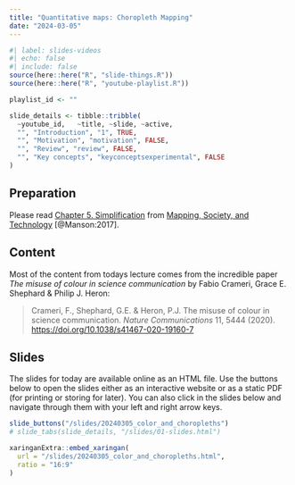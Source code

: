 ```yaml
---
title: "Quantitative maps: Choropleth Mapping"
date: "2024-03-05"
---
```


```r
#| label: slides-videos
#| echo: false
#| include: false
source(here::here("R", "slide-things.R"))
source(here::here("R", "youtube-playlist.R"))

playlist_id <- ""

slide_details <- tibble::tribble(
  ~youtube_id,   ~title, ~slide, ~active,
  "", "Introduction", "1", TRUE,
  "", "Motivation", "motivation", FALSE,
  "", "Review", "review", FALSE,
  "", "Key concepts", "keyconceptsexperimental", FALSE
)
```

## Preparation
Please read [Chapter 5. Simplification](https://open.lib.umn.edu/mapping/chapter/5-simplification/){target="_blank"} from [Mapping, Society, and Technology](https://open.lib.umn.edu/mapping/){target="_blank"} [@Manson:2017].


## Content

Most of the content from todays lecture comes from the incredible paper *The misuse of colour in science communication* by Fabio Crameri, Grace E. Shephard & Philip J. Heron:

> Crameri, F., Shephard, G.E. & Heron, P.J. The misuse of colour in science communication. *Nature Communications* 11, 5444 (2020). <https://doi.org/10.1038/s41467-020-19160-7>

## Slides

The slides for today are available online as an HTML file. Use the buttons below to open the slides either as an interactive website or as a static PDF (for printing or storing for later). You can also click in the slides below and navigate through them with your left and right arrow keys.

```r
slide_buttons("/slides/20240305_color_and_choropleths")
# slide_tabs(slide_details, "/slides/01-slides.html")
```

```r
xaringanExtra::embed_xaringan(
  url = "/slides/20240305_color_and_choropleths.html",
  ratio = "16:9"
)
```

<!-- :::{.callout-tip} -->
<!-- **Fun fact**: If you type <kbd>?</kbd> (or <kbd>shift</kbd> + <kbd>/</kbd>) while going through the slides, you can see a list of slide-specific commands. -->
<!-- ::: -->
